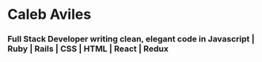 # Caleb Aviles
### Full Stack Developer writing clean, elegant code in Javascript | Ruby | Rails | CSS | HTML | React | Redux